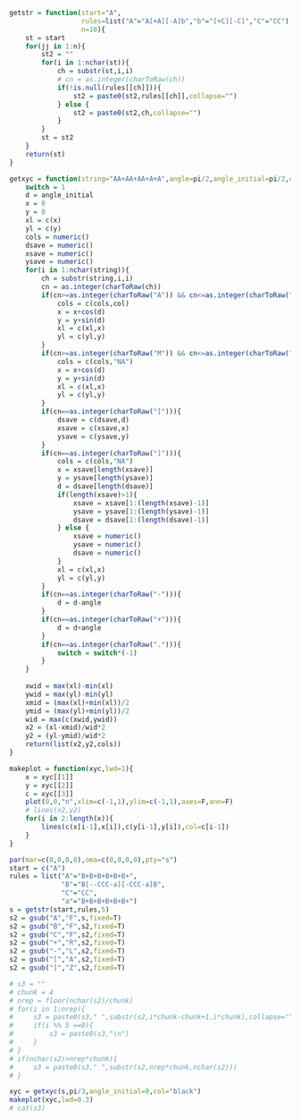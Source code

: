 
```r

getstr = function(start="A",
                  rules=list("A"="A[+A][-A]b","b"="[+C][-C]","C"="CC"),
                  n=10){
    st = start
    for(jj in 1:n){
        st2 = ""
        for(i in 1:nchar(st)){
            ch = substr(st,i,i)
            # cn = as.integer(charToRaw(ch))
            if(!is.null(rules[[ch]])){
                st2 = paste0(st2,rules[[ch]],collapse="")
            } else {
                st2 = paste0(st2,ch,collapse="")
            }
        }
        st = st2
    }
    return(st)
}

getxyc = function(string="AA+AA+AA+A+A",angle=pi/2,angle_initial=pi/2,col="blue"){
    switch = 1
    d = angle_initial
    x = 0
    y = 0
    xl = c(x)
    yl = c(y)
    cols = numeric()
    dsave = numeric()
    xsave = numeric()
    ysave = numeric()
    for(i in 1:nchar(string)){
        ch = substr(string,i,i)
        cn = as.integer(charToRaw(ch))
        if(cn>=as.integer(charToRaw("A")) && cn<=as.integer(charToRaw("L"))){
            cols = c(cols,col)
            x = x+cos(d)
            y = y+sin(d)
            xl = c(xl,x)
            yl = c(yl,y)
        }
        if(cn>=as.integer(charToRaw("M")) && cn<=as.integer(charToRaw("Z"))){
            cols = c(cols,"NA")
            x = x+cos(d)
            y = y+sin(d)
            xl = c(xl,x)
            yl = c(yl,y)
        }
        if(cn==as.integer(charToRaw("["))){
            dsave = c(dsave,d)
            xsave = c(xsave,x)
            ysave = c(ysave,y)
        }
        if(cn==as.integer(charToRaw("]"))){
            cols = c(cols,"NA")
            x = xsave[length(xsave)]
            y = ysave[length(ysave)]
            d = dsave[length(dsave)]
            if(length(xsave)>1){
                xsave = xsave[1:(length(xsave)-1)]
                ysave = ysave[1:(length(ysave)-1)]
                dsave = dsave[1:(length(dsave)-1)]
            } else {
                xsave = numeric()
                ysave = numeric()
                dsave = numeric()
            }
            xl = c(xl,x)
            yl = c(yl,y)
        }
        if(cn==as.integer(charToRaw("-"))){
            d = d-angle
        }
        if(cn==as.integer(charToRaw("+"))){
            d = d+angle
        }
        if(cn==as.integer(charToRaw("."))){
            switch = switch*(-1)
        }
    }
    
    xwid = max(xl)-min(xl)
    ywid = max(yl)-min(yl)
    xmid = (max(xl)+min(xl))/2
    ymid = (max(yl)+min(yl))/2
    wid = max(c(xwid,ywid))
    x2 = (xl-xmid)/wid*2
    y2 = (yl-ymid)/wid*2
    return(list(x2,y2,cols))
}

makeplot = function(xyc,lwd=1){
    x = xyc[[1]]
    y = xyc[[2]]
    c = xyc[[3]]
    plot(0,0,"n",xlim=c(-1,1),ylim=c(-1,1),axes=F,ann=F)
    # lines(x2,y2)
    for(i in 2:length(x)){
        lines(c(x[i-1],x[i]),c(y[i-1],y[i]),col=c[i-1])
    }
}
```


```r
par(mar=c(0,0,0,0),oma=c(0,0,0,0),pty="s")
start = c("A")
rules = list("A"="B+B+B+B+B+B+",
             "B"="B[--CCC-a][-CCC-a]B",
             "C"="CC",
             "a"="B+B+B+B+B+B+")
s = getstr(start,rules,5)
s2 = gsub("A","F",s,fixed=T)
s2 = gsub("B","F",s2,fixed=T)
s2 = gsub("C","F",s2,fixed=T)
s2 = gsub("+","R",s2,fixed=T)
s2 = gsub("-","L",s2,fixed=T)
s2 = gsub("[","A",s2,fixed=T)
s2 = gsub("]","Z",s2,fixed=T)

# s3 = ""
# chunk = 4
# nrep = floor(nchar(s2)/chunk)
# for(i in 1:nrep){
#     s3 = paste0(s3," ",substr(s2,i*chunk-chunk+1,i*chunk),collapse="")
#     if(i %% 5 ==0){
#         s3 = paste0(s3,"\n")
#     }
# }
# if(nchar(s2)>nrep*chunk){
#     s3 = paste0(s3," ",substr(s2,nrep*chunk,nchar(s2)))
# }

xyc = getxyc(s,pi/3,angle_initial=0,col="black")
makeplot(xyc,lwd=0.3)
# cat(s3)
```

